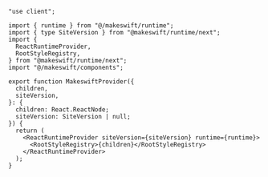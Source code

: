 ```tsx src/makeswift/provider.tsx
"use client";

import { runtime } from "@/makeswift/runtime";
import { type SiteVersion } from "@makeswift/runtime/next";
import {
  ReactRuntimeProvider,
  RootStyleRegistry,
} from "@makeswift/runtime/next";
import "@/makeswift/components";

export function MakeswiftProvider({
  children,
  siteVersion,
}: {
  children: React.ReactNode;
  siteVersion: SiteVersion | null;
}) {
  return (
    <ReactRuntimeProvider siteVersion={siteVersion} runtime={runtime}>
      <RootStyleRegistry>{children}</RootStyleRegistry>
    </ReactRuntimeProvider>
  );
}
```
